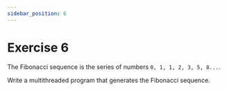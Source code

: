 ```yaml
---
sidebar_position: 6
---
```



# Exercise 6

The Fibonacci sequence is the series of numbers `0, 1, 1, 2, 3, 5, 8...`.

Write a multithreaded program that generates the Fibonacci sequence.

<Admonition type="tip" icon="💯" title="Try to solve it!"></Admonition>
